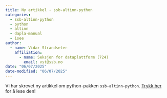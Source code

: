 ```yaml
---
title: Ny artikkel - ssb-altinn-python
categories:
  - ssb-altinn-python
  - python
  - altinn
  - dapla-manual
  - isee
author:
  - name: Vidar Strandseter
    affiliation: 
      - name: Seksjon for dataplattform (724)
        email: vst@ssb.no
date: "06/07/2025"
date-modified: "06/07/2025"
---
```


Vi har skrevet ny artikkel om python-pakken `ssb-altinn-python`. [Trykk her](../../../statistikkere/ssb-altinn-python.qmd) for å lese den!
